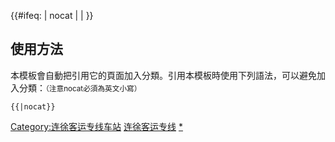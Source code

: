 {{鐵道路線|lua=1
| 模板名稱 = 连徐客运专线
| 名稱 = [[连徐客运专线]]
| 代表色 = #0033c9
| Logo = [[File:China Railways.svg|17px]]
| 背景顏色 = #FFFFFF
| 車站列表 = 徐州东 ~ 后马庄 ~ 大许南 ~ 邳州东 ~ 新沂南 ~ 东海县 ~ 连云港
}}
<includeonly>{{#ifeq: {{{1}}} | nocat | <!--空--> | [[Category:连徐客运专线车站]] }}</includeonly><noinclude>

==使用方法==
本模板會自動把引用它的頁面加入分類。引用本模板時使用下列語法，可以避免加入分類：<small>（注意nocat必須為英文小寫）</small>
 <nowiki>{{</nowiki>{{PAGENAME}}<nowiki>|nocat}}</nowiki>
[[Category:中國鐵路路線模板|连徐客运专线]]
[[Category:连徐客运专线车站|*]]
</noinclude>